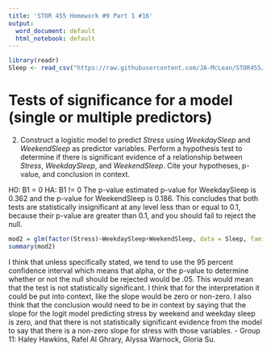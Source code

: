 ```yaml
---
title: 'STOR 455 Homework #9 Part 1 #16'
output:
  word_document: default
  html_notebook: default
---
```


```r
library(readr)
Sleep <- read_csv("https://raw.githubusercontent.com/JA-McLean/STOR455/master/data/SleepStudy.csv")
```

# Tests of significance for a model (single or multiple predictors)
2. Construct a logistic model to predict _Stress_ using _WeekdaySleep_ and _WeekendSleep_ as predictor variables. Perform a hypothesis test to determine if there is significant evidence of a relationship between _Stress_, _WeekdaySleep_, and _WeekendSleep_. Cite your hypotheses, p-value, and conclusion in context.

H0: B1 = 0 
HA: B1 != 0 
The p-value estimated p-value for WeekdaySleep is 0.362 and the p-value for WeekendSleep is 0.186. This concludes that both tests are statistically insignificant at any level less than or equal to 0.1, because their p-value are greater than 0.1, and you should fail to reject the null. 
```r
mod2 = glm(factor(Stress)~WeekdaySleep+WeekendSleep, data = Sleep, family = binomial)
summary(mod2)
```
I think that unless specifically stated, we tend to use the 95 percent confidence interval which means that alpha, or the p-value to determine whether or not the null should be rejected would be .05. This would mean that the test is not statistically significant. I think that for the interpretation it could be put into context, like the slope would be zero or non-zero. I also think that the conclusion would need to be in context by saying that the slope for the logit model predicting stress by weekend and weekday sleep is zero, and that there is not statistically significant evidence from the model to say that there is a non-zero slope for stress with those variables. - Group 11: Haley Hawkins, Rafel Al Ghrary, Alyssa Warnock, Gloria Su. 